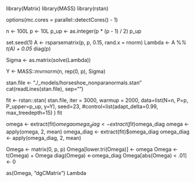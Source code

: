 library(Matrix)
library(MASS)
library(rstan)

options(mc.cores = parallel::detectCores() - 1)


n <- 100L
p <- 10L
p_up <- as.integer(p * (p - 1) / 2)
p_up


set.seed(1)
A <- rsparsematrix(p, p, 0.15, rand.x = rnorm)
Lambda <- A %*% t(A) + 0.05 * diag(p)

Sigma <- as.matrix(solve(Lambda))

Y <- MASS::mvrnorm(n, rep(0, p), Sigma)


stan.file <- "./_models/horseshoe_nonparanormals.stan"
cat(readLines(stan.file), sep="\n")

fit <- rstan::stan(
  stan.file,
  iter = 3000,
  warmup = 2000,
  data=list(N=n,
            P=p,
            P_upper=p_up,
            y=Y),
  seed=23,
  #control=list(adapt_delta=0.99, max_treedepth=15)
)
fit

omega <- extract(fit)$omega
omega_diag <- extract(fit)$omega_diag
omega <- apply(omega, 2, mean)
omega_diag <- extract(fit)$omega_diag
omega_diag <- apply(omega_diag, 2, mean)

Omega <- matrix(0, p, p)
Omega[lower.tri(Omega)]  <- omega
Omega <- t(Omega) + Omega
diag(Omega) <-omega_diag
Omega[abs(Omega) < .01] <- 0

as(Omega, "dgCMatrix")
Lambda

